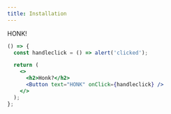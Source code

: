 ```yaml
---
title: Installation
---
```


HONK!

```jsx react-live
() => {
  const handleclick = () => alert('clicked');

  return (
    <>
      <h2>Honk?</h2>
      <Button text="HONK" onClick={handleclick} />
    </>
  );
};
```
